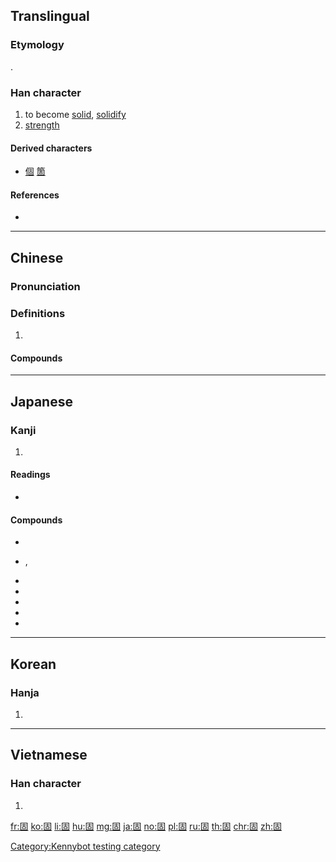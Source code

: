 {{character info/new}}
{{also|周}}
==Translingual==
{{stroke order|type=animate}}

===Etymology===
{{Han etyl}}
{{Han compound|ls=psc|c1=s|c2=p|囗|古}}.

===Han character===
{{Han char|rn=31|rad=囗|as=05|sn=8|four=60604|canj=WJR|ids=⿴囗古}}

# to become [[solid]], [[solidify]]
# [[strength]]

====Derived characters====
* [[個]] [[箇]]

====References====
* {{Han ref|kx=0218.030|dkj=04745|dj=0445.230|hdz=10716.090|uh=56FA|ud=22266|bh=A954|bd=43348}}

----

==Chinese==
{{zh-forms}}

===Pronunciation===
{{zh-pron
|m=gù
|c=gu3
|h=pfs=ku
|mn=kò͘
|mn-t=gu3
|mc=y
|oc=y
|ma=
|cat=v,n
}}

===Definitions===
{{zh-hanzi}}

# {{rfdef|zh}}

====Compounds====
{{zh-der|固步自封|固辭|固氮|固定|固定匯率|固定價格|固定資產|固陋|固然|固若金湯|固沙林|固守|固態|固體|固體潮|固體電路|固習|固相|固有​​|固執|固著/固着}}

----

==Japanese==

===Kanji===
{{ja-kanji|grade=4|rs=囗05}}

# {{defn|lang=ja|sort=囗05}}

====Readings====
* {{ja-readings|goon=[[く]] (ku) {{non-joyo-reading}}|kanon=[[こ]] (ko)|kun=[[かためる]] (katameru), [[かため]] (katame), [[かたい]] (katai)}}

====Compounds====
* {{ja-r|固形|こけい}}
* {{ja-r|固執|こしつ}}, {{ja-r|固執|こしゅう}}
* {{ja-r|固守|こしゅ}}
* {{ja-r|固相|こそう|[[solid phase]]}}
* {{ja-r|固体|こたい}}
* {{ja-r|固定|こてい}}
* {{ja-r|固有|こゆう}}

----

==Korean==

===Hanja===
{{ko-hanja|hangeul=고|rv=go|mr=ko}}

# {{defn|lang=ko|sort=囗05}}

----

==Vietnamese==

===Han character===
{{vi-hantu|[[cố]], [[có]], [[cuá]]|rs=囗05}}

# {{defn|lang=vi|sort=囗05}}

[[Category:Kennybot testing category]]

[[fr:固]]
[[ko:固]]
[[li:固]]
[[hu:固]]
[[mg:固]]
[[ja:固]]
[[no:固]]
[[pl:固]]
[[ru:固]]
[[th:固]]
[[chr:固]]
[[zh:固]]